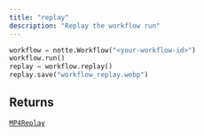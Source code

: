 ```yaml
---
title: "replay"
description: "Replay the workflow run"
---
```




```python
workflow = notte.Workflow("<your-workflow-id>")
workflow.run()
replay = workflow.replay()
replay.save("workflow_replay.webp")
```


## Returns

[`MP4Replay`](/sdk-reference/misc/mp4replay)
